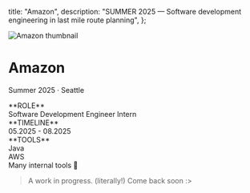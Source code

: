 
  title: "Amazon",
  description: "SUMMER 2025 — Software development engineering in last mile route planning",
};

<Image
  src="/assets/thumbnails/amazon.png"
  alt="Amazon thumbnail"
  width={3200}
  height={1200}
  className="rounded-lg"
/>

# Amazon
<p className="-mt-7 text-dark/25 font-mono uppercase">Summer 2025 · Seattle</p>

<Columns num={3} borderVisible>
  <div>
    **ROLE**<br/>
    Software Development Engineer Intern
  </div>

  <div>
    **TIMELINE**<br/>
    05.2025 - 08.2025
  </div>

  <div>
    **TOOLS**<br/>
    Java<br/>
    AWS<br/>
    Many internal tools 👀
  </div>
</Columns>

> A work in progress. (literally!) Come back soon :>